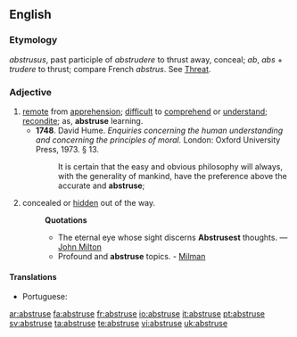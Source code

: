 ==English==
===Etymology===
{{L.}} ''abstrusus'', past participle of ''abstrudere'' to thrust away, conceal; ''ab'', ''abs'' + ''trudere'' to thrust; compare French ''abstrus''. See [[Threat]].
===Adjective===
{{en-adj|abstrus|er|more}}
#[[remote]] from [[apprehension]]; [[difficult]] to [[comprehend]] or [[understand]]; [[recondite]]; as, '''abstruse''' learning.
#* '''1748'''.  David Hume.  ''Enquiries concerning the human understanding and concerning the principles of moral.'' London: Oxford University Press, 1973.  § 13.
#*: It is certain that the easy and obvious philosophy will always, with the generality of mankind, have the preference above the accurate and '''abstruse''';
#{{obsolete}} concealed or [[hidden]] out of the way. 
#:'''Quotations'''
#:*The eternal eye whose sight discerns '''Abstrusest''' thoughts. — [[:w:Milton|John Milton]]
#:*Profound and '''abstruse''' topics. - [[Milman]]

====Translations====
{{trans-top|difficult to comprehend}}
*Portuguese: {{t-|pt|abstruso|m}}
{{trans-mid}}
{{trans-bottom}}

[[ar:abstruse]]
[[fa:abstruse]]
[[fr:abstruse]]
[[io:abstruse]]
[[it:abstruse]]
[[pt:abstruse]]
[[sv:abstruse]]
[[ta:abstruse]]
[[te:abstruse]]
[[vi:abstruse]]
[[uk:abstruse]]